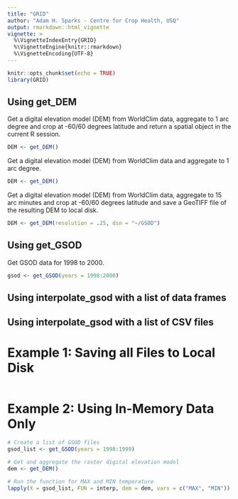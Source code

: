 ```yaml
---
title: "GRID"
author: "Adam H. Sparks - Centre for Crop Health, USQ"
output: rmarkdown::html_vignette
vignette: >
  %\VignetteIndexEntry{GRID}
  %\VignetteEngine{knitr::rmarkdown}
  %\VignetteEncoding{UTF-8}
---
```


```r
knitr::opts_chunk$set(echo = TRUE)
library(GRID)
```

## Using get_DEM

Get a digital elevation model (DEM) from WorldClim data, aggregate to 1 arc
degree and crop at -60/60 degrees latitude and return a spatial object in the
current R session.

```r
DEM <- get_DEM()
```

Get a digital elevation model (DEM) from WorldClim data and aggregate to 1 arc
degree.

```r
DEM <- get_DEM()
```

Get a digital elevation model (DEM) from WorldClim data, aggregate to 15 arc
minutes and crop at -60/60 degrees latitude and save a GeoTIFF file of the
resulting DEM to local disk.

```r
DEM <- get_DEM(resolution = .25, dsn = "~/GSOD")
```

## Using get_GSOD

Get GSOD data for 1998 to 2000.

```r
gsod <- get_GSOD(years = 1998:2000)
```

## Using interpolate_gsod with a list of data frames


## Using interpolate_gsod with a list of CSV files

# Example 1: Saving all Files to Local Disk

```r

```

# Example 2: Using In-Memory Data Only

```r
# Create a list of GSOD files
gsod_list <- get_GSOD(years = 1998:1999)

# Get and aggregate the raster digital elevation model
dem <- get_DEM()

# Run the function for MAX and MIN temperature
lapply(X = gsod_list, FUN = interp, dem = dem, vars = c("MAX", "MIN"))
```
